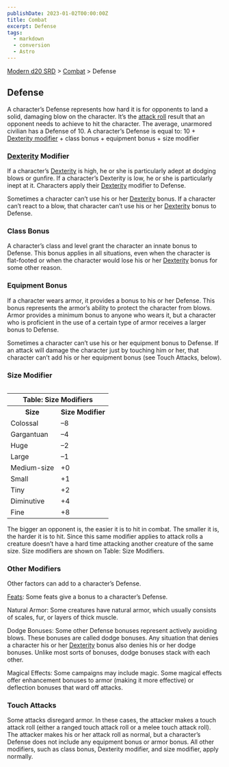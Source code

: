 ```yaml
---
publishDate: 2023-01-02T00:00:00Z
title: Combat
excerpt: Defense
tags:
  - markdown
  - conversion
  - Astro
---
```


[Modern d20 SRD](/#modernD20) > [Combat](modern-d20-srd-combat-index) > Defense

## Defense

A character’s Defense represents how hard it is for opponents to land a solid,
damaging blow on the character. It’s the [attack roll](modern-d20-srd-combat-attack-roll) result that an opponent needs to achieve to hit the character.
The average, unarmored civilian has a Defense of 10. A character’s Defense is
equal to: 10 + [Dexterity modifier](modern-d20-srd-basics-ability-scores) \+
class bonus + equipment bonus + size modifier

### [Dexterity](modern-d20-srd-basics-ability-scores) Modifier

If a character’s [Dexterity](modern-d20-srd-basics-ability-scores) is high, he
or she is particularly adept at dodging blows or gunfire. If a character’s
Dexterity is low, he or she is particularly inept at it. Characters apply
their [Dexterity](modern-d20-srd-basics-ability-scores) modifier to Defense.

Sometimes a character can’t use his or her [Dexterity](modern-d20-srd-basics-ability-scores) bonus. If a character can’t react to a blow, that character
can’t use his or her [Dexterity](modern-d20-srd-basics-ability-scores) bonus
to Defense.

### Class Bonus

A character’s class and level grant the character an innate bonus to Defense.
This bonus applies in all situations, even when the character is flat-footed
or when the character would lose his or her [Dexterity](modern-d20-srd-basics-ability-scores) bonus for some other reason.

### Equipment Bonus

If a character wears armor, it provides a bonus to his or her Defense. This
bonus represents the armor’s ability to protect the character from blows.
Armor provides a minimum bonus to anyone who wears it, but a character who is
proficient in the use of a certain type of armor receives a larger bonus to
Defense.

Sometimes a character can’t use his or her equipment bonus to Defense. If an
attack will damage the character just by touching him or her, that character
can’t add his or her equipment bonus (see Touch Attacks, below).

### Size Modifier


<table style="float: right"><tr><th colspan="2"> Table: Size Modifiers</th></tr> <tr><th> Size</th><th> Size Modifier</th></tr> <tr><td>Colossal</td><td> –8</td></tr> <tr class="shaded"><td>Gargantuan</td><td> –4</td></tr> <tr><td>Huge</td><td> –2</td></tr> <tr class="shaded"><td>Large</td><td> –1</td></tr> <tr><td>Medium-size</td><td> +0</td></tr> <tr class="shaded"><td>Small</td><td> +1</td></tr> <tr><td>Tiny</td><td> +2</td></tr> <tr class="shaded"><td>Diminutive</td><td> +4</td></tr> <tr><td>Fine</td><td> +8 </td></tr></table>


The bigger an opponent is, the easier it is to hit in combat. The smaller it
is, the harder it is to hit. Since this same modifier applies to attack rolls
a creature doesn’t have a hard time attacking another creature of the same
size. Size modifiers are shown on Table: Size Modifiers.

### Other Modifiers

Other factors can add to a character’s Defense.

[Feats](modern-d20-srd-feats-index): Some feats give a bonus to a character’s
Defense.

Natural Armor: Some creatures have natural armor, which usually consists of
scales, fur, or layers of thick muscle.

Dodge Bonuses: Some other Defense bonuses represent actively avoiding blows.
These bonuses are called dodge bonuses. Any situation that denies a character
his or her [Dexterity](modern-d20-srd-basics-saving-throws) bonus also denies
his or her dodge bonuses. Unlike most sorts of bonuses, dodge bonuses stack
with each other.

Magical Effects: Some campaigns may include magic. Some magical effects offer
enhancement bonuses to armor (making it more effective) or deflection bonuses
that ward off attacks.

### Touch Attacks

Some attacks disregard armor. In these cases, the attacker makes a touch
attack roll (either a ranged touch attack roll or a melee touch attack roll).
The attacker makes his or her attack roll as normal, but a character’s Defense
does not include any equipment bonus or armor bonus. All other modifiers, such
as class bonus, Dexterity modifier, and size modifier, apply normally.

